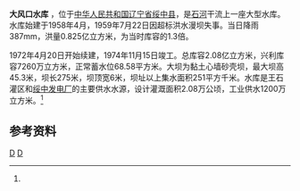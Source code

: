 {{Infobox Reservoir 
|name =大风口水库
|nickname =
|image = 
|image_caption = 
|map = 
|map_caption = 
|pushpin_map = China Liaoning
|pushpin_map_caption = 大风口水库在辽宁的位置
|code =BBB35000152
|class = 大型水库
|location_of_reservoir = [[辽宁省|辽宁省]][[绥中县|绥中县]]
|location_of_dam =
|inflow =石河、塔子沟河、霍家沟河
|outflow =[[石河_(绥中)|石河]]
|catchment_area =251
|reservoir_area =68.58
|mean_depth = 
|maximum_depth = 
|flood_level = 
|normal_water_level =
|dead_water_level = 
|water_quality = 
|island = 
|maximum_storage_capacity =2.08亿
|normal_storage_capacity =7260万
|type_of_dam =黏土心墙砂壳坝
|elevation_of_dam =
|height_of_dam =45.3
|length_of_dam =275
|width_of_dam =6
|installed_capacity =
|irrigated_area =2.08万公顷
|start = 1972年4月20日
|complete = 1974年11月15日
|cost = 
|emigrate =
|latd = 40
|latm = 14
|lats = 41.5
|latNS =N 
|longd = 119
|longm = 56
|longs =54.1
|longEW = E
|website = 
|footnotes = <ref name="中国河湖大典">{{cite book zh |author=《[[中国河湖大典|中国河湖大典]]》编纂委员会 |title=《中国河湖大典·黑龙江、辽河卷》 |format=M |edition=1 |location=北京 |publisher=中国水利水电出版社 |date=2014年4月 |pages=370页 |id= ISBN 978-7-5170-1950-3}}</ref>
}}
'''大风口水库''' ，位于[[中华人民共和国|中华人民共和国]][[辽宁省|辽宁省]][[绥中县|绥中县]]，是[[石河_(绥中)|石河]]干流上一座大型水库。水库始建于1958年4月，1959年7月22日因超标洪水漫坝失事。当日降雨387mm，洪量0.825亿立方米，为当时库容的1.3倍。

1972年4月20日开始续建，1974年11月15日竣工。总库容2.08亿立方米，兴利库容7260万立方米，正常蓄水位68.58平方米。大坝为黏土心墙砂壳坝，最大坝高45.3米，坝长275米，坝顶宽6米，坝址以上集水面积251平方千米。水库是王石灌区和[[绥中发电厂|绥中发电厂]]的主要供水水源，设计灌溉面积2.08万公顷，工业供水1200万立方米。<ref name="中国河湖大典"/>

==参考资料==
{{reflist}}
[[Category:辽宁水库|D]]
[[Category:绥中县|D]]